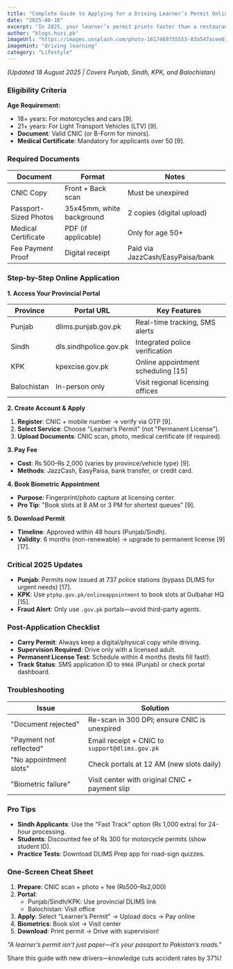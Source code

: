 ```yaml
---
title: "Complete Guide to Applying for a Driving Learner’s Permit Online in Pakistan (2025)"
date: "2025-08-18"
excerpt: "In 2025, your learner’s permit prints faster than a restaurant bill—if you follow the digital roadmap."
author: "blogs.huzi.pk"
imageUrl: "https://images.unsplash.com/photo-1617469755553-83a547acee07?q=80&w=600&h=400&auto=format&fit=crop"
imageHint: "driving learning"
category: "Lifestyle"
---
```


*(Updated 18 August 2025 | Covers Punjab, Sindh, KPK, and Balochistan)*

### Eligibility Criteria

**Age Requirement:**

- 18+ years: For motorcycles and cars [9].
- 21+ years: For Light Transport Vehicles (LTV) [9].
- **Document**: Valid CNIC (or B-Form for minors).
- **Medical Certificate**: Mandatory for applicants over 50 [9].

### Required Documents

| Document            | Format                      | Notes                       |
|---------------------|-----------------------------|-----------------------------|
| CNIC Copy           | Front + Back scan           | Must be unexpired           |
| Passport-Sized Photos | 35x45mm, white background | 2 copies (digital upload)   |
| Medical Certificate | PDF (if applicable)         | Only for age 50+            |
| Fee Payment Proof   | Digital receipt             | Paid via JazzCash/EasyPaisa/bank |

### Step-by-Step Online Application

**1. Access Your Provincial Portal**

| Province     | Portal URL                 | Key Features                      |
|--------------|----------------------------|-----------------------------------|
| Punjab       | dlims.punjab.gov.pk        | Real-time tracking, SMS alerts    |
| Sindh        | dls.sindhpolice.gov.pk     | Integrated police verification    |
| KPK          | kpexcise.gov.pk            | Online appointment scheduling [15] |
| Balochistan  | In-person only             | Visit regional licensing offices  |

**2. Create Account & Apply**

1.  **Register**: CNIC + mobile number → verify via OTP [9].
2.  **Select Service**: Choose "Learner’s Permit" (not "Permanent License").
3.  **Upload Documents**: CNIC scan, photo, medical certificate (if required).

**3. Pay Fee**

- **Cost**: ₨ 500–₨ 2,000 (varies by province/vehicle type) [9].
- **Methods**: JazzCash, EasyPaisa, bank transfer, or credit card.

**4. Book Biometric Appointment**

- **Purpose**: Fingerprint/photo capture at licensing center.
- **Pro Tip**: "Book slots at 8 AM or 3 PM for shortest queues" [9].

**5. Download Permit**

- **Timeline**: Approved within 48 hours (Punjab/Sindh).
- **Validity**: 6 months (non-renewable) → upgrade to permanent license [9][17].

### Critical 2025 Updates

- **Punjab**: Permits now issued at 737 police stations (bypass DLIMS for urgent needs) [17].
- **KPK**: Use `ptpkp.gov.pk/onlineappointment` to book slots at Gulbahar HQ [15].
- **Fraud Alert**: Only use `.gov.pk` portals—avoid third-party agents.

### Post-Application Checklist

- **Carry Permit**: Always keep a digital/physical copy while driving.
- **Supervision Required**: Drive only with a licensed adult.
- **Permanent License Test**: Schedule within 4 months (tests fill fast!).
- **Track Status**: SMS application ID to `9966` (Punjab) or check portal dashboard.

### Troubleshooting

| Issue                     | Solution                                        |
|---------------------------|-------------------------------------------------|
| "Document rejected"       | Re-scan in 300 DPI; ensure CNIC is unexpired    |
| "Payment not reflected"   | Email receipt + CNIC to `support@dlims.gov.pk` |
| "No appointment slots"    | Check portals at 12 AM (new slots daily)        |
| "Biometric failure"       | Visit center with original CNIC + payment slip  |

### Pro Tips

- **Sindh Applicants**: Use the "Fast Track" option (₨ 1,000 extra) for 24-hour processing.
- **Students**: Discounted fee of ₨ 300 for motorcycle permits (show student ID).
- **Practice Tests**: Download DLIMS Prep app for road-sign quizzes.

### One-Screen Cheat Sheet

1.  **Prepare**: CNIC scan + photo + fee (₨500–₨2,000)
2.  **Portal**:
    -   Punjab/Sindh/KPK: Use provincial DLIMS link
    -   Balochistan: Visit office
3.  **Apply**: Select "Learner’s Permit" → Upload docs → Pay online
4.  **Biometrics**: Book slot → Visit center
5.  **Download**: Print permit → Drive with supervision!

*"A learner’s permit isn’t just paper—it’s your passport to Pakistan’s roads."*

Share this guide with new drivers—knowledge cuts accident rates by 37%!
